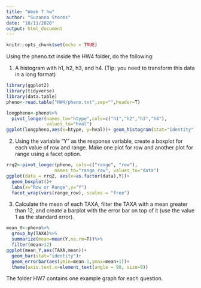 ```yaml
---
title: "Week 7 hw"
author: "Suzanna Storms"
date: "10/11/2020"
output: html_document
---
```


```r
knitr::opts_chunk$set(echo = TRUE)
```

Using the pheno.txt inside the HW4 folder, do the following:

1) A histogram with h1, h2, h3, and h4. (Tip: you need to transform this data in a long format)
```r
library(ggplot2)
library(tidyverse)
library(data.table)
pheno<-read.table("HW4/pheno.txt",sep="",header=T)

longpheno<-pheno%>%
  pivot_longer(names_to="htype",cols=c("h1","h2","h3","h4"),
               values_to="hval")
ggplot(longpheno,aes(x=htype, y=hval))+ geom_histogram(stat="identity")+labs(x="H type", y="H Value")

```


2) Using the variable "Y" as the response variable, create a boxplot for each value of row and range. Make one plot for row and another plot for range using a facet option.

```r
rrq2<-pivot_longer(pheno, cols=c("range", "row"),
                  names_to="range_row", values_to="data")
ggplot(data = rrq2, aes(x=as.factor(data),Y))+
  geom_boxplot()+
  labs(x="Row or Range",y="Y")
  facet_wrap(vars(range_row), scales = "free")

```



3) Calculate the mean of each TAXA, filter the TAXA with a mean greater than 12, and create a barplot with the error bar on top of it (use the value 1 as the standard error).

```r
mean_Y<-pheno%>%
  group_by(TAXA)%>%
  summarize(mean=mean(Y,na.rm=T))%>%
  filter(mean>12)
ggplot(mean_Y,aes(TAXA,mean))+
  geom_bar(stat="identity")+
  geom_errorbar(aes(ymin=mean-1,ymax=mean+1))+
  theme(axis.text.x=element_text(angle = 90, size=9))


```

The folder HW7 contains one example graph for each question.
